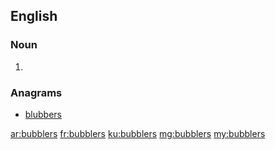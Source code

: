 ==English==

===Noun===
{{head|en|noun plural form}}

# {{plural of|bubbler|lang=en}}

===Anagrams===
* [[blubbers#English|blubbers]]

[[ar:bubblers]]
[[fr:bubblers]]
[[ku:bubblers]]
[[mg:bubblers]]
[[my:bubblers]]